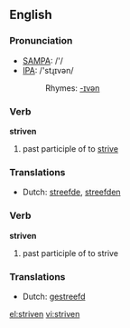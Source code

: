 ==English==

===Pronunciation===
*[[w:SAMPA|SAMPA]]: /'/
*[[w:IPA|IPA]]: /'stɻɪvən/
*:Rhymes: [[Rhymes:English:-ɪvən|-ɪvən]]

===Verb===
'''striven'''

# past participle of to [[strive]]

===Translations===
*Dutch: [[streefde]], [[streefden]]

===Verb===
'''striven'''

# past participle of to strive

===Translations===
*Dutch: [[gestreefd]]

[[el:striven]]
[[vi:striven]]